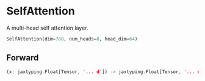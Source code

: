 
# SelfAttention

A multi-head self attention layer.

```python copy
SelfAttention(dim=768, num_heads=8, head_dim=64)
```



## Forward
```rust
(x: jaxtyping.Float[Tensor, '... d']) -> jaxtyping.Float[Tensor, '... d']
```

